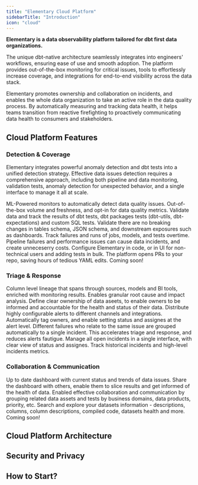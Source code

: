 ```yaml
---
title: "Elementary Cloud Platform"
sidebarTitle: "Introduction"
icon: "cloud"
---
```


**Elementary is a data observability platform tailored for dbt first data organizations.**

The unique dbt-native architecture seamlessly integrates into engineers' workflows, ensuring ease of use and smooth adoption. 
The platform provides out-of-the-box monitoring for critical issues, tools to effortlessly increase coverage, and integrations for end-to-end visibility across the data stack.

Elementary promotes ownership and collaboration on incidents, and enables the whole data organization to take an active role in the data quality process.
By automatically measuring and tracking data health, it helps teams transition from reactive firefighting to proactively communicating data health to consumers and stakeholders.

<Card title="When do I need a data observability platform? " href="/resources/business-case-data-observability-platform">
</Card>


## Cloud Platform Features

### Detection & Coverage

Elementary integrates powerful anomaly detection and dbt tests into a unified detection strategy. 
Effective data issues detection requires a comprehensive approach, 
including both pipeline and data monitoring, validation tests, 
anomaly detection for unexpected behavior, and a single interface to manage it all at scale.

<CardGroup cols={2}>
  <Card title="Anomaly Detection">
    ML-Powered monitors to automatically detect data quality issues.
    Out-of-the-box volume and freshness, and opt-in for data quality metrics.
  </Card>
  <Card title="Data Tests">
    Validate data and track the results of dbt tests, dbt packages tests (dbt-utils, dbt-expectations) and custom SQL tests.  
  </Card>
  <Card title="Schema Validation">
    Validate there are no breaking changes in tables schema, JSON schema, and downstream exposures such as dashboards.  
  </Card>
  <Card title="Runs & Performance">
    Track failures and runs of jobs, models, and tests overtime.
    Pipeline failures and performance issues can cause data incidents, and create unneceserry costs.
  </Card>
  <Card title="Code & UI Configuration">
    Configure Elementary in code, or in UI for non-technical users and adding tests in bulk.
    The platform opens PRs to your repo, saving hours of tedious YAML edits.
  </Card>
  <Card title="Test Recomendations">
    Coming soon!
  </Card>
</CardGroup>

### Triage & Response

<CardGroup cols={2}>
  <Card title="Data Lineage">
    Column level lineage that spans through sources, models and BI tools, enriched with monitoring results. Enables granular root cause and impact analysis. 
  </Card>
  <Card title="Ownership">
    Define clear ownership of data aseets, to enable owners to be informed and accountable for the health and status of their data.   
  </Card>
  <Card title="Actionable Alerts">
    Distribute highly configurable alerts to different channels and integrations. 
    Automatically tag owners, and enable setting status and assignes at the alert level.  
  </Card>
  <Card title="Automated Grouping">
    Different failures who relate to the same issue are grouped automatically to a single incident.
    This accelerates triage and response, and reduces alerts fautigue.  
  </Card>
  <Card title="Incident Management">
    Manage all open incidents in a single interface, with clear view of status and assignes.
    Track historical incidents and high-level incidents metrics. 
  </Card>
</CardGroup>

### Collaboration & Communication

<CardGroup cols={2}>
  <Card title="Data Health Dashboard">
    Up to date dashboard with current status and trends of data issues. 
    Share the dashboard with others, enable them to slice results and get informed of the health of data.
  </Card>
  <Card title="Assets Tags">
    Enabled effective collaboration and communication by grouping related data assets and tests by business domains, data products, priority, etc.   
  </Card>
  <Card title="Data Catalog">
    Search and explore your datasets information - descriptions, columns, column descriptions, compiled code, datasets health and more.
  </Card>
  <Card title="Data Health Score">
    Coming soon!
  </Card>
</CardGroup>


## Cloud Platform Architecture


## Security and Privacy


## How to Start? 